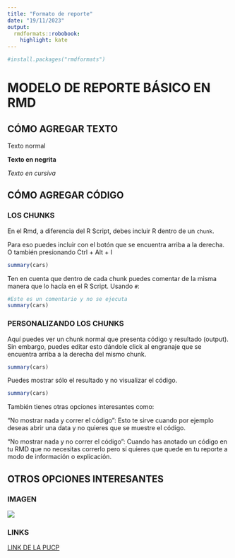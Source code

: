 ```yaml
---
title: "Formato de reporte"
date: "19/11/2023"
output:
  rmdformats::robobook:
    highlight: kate
---
```


```r
#install.packages("rmdformats")
```

# MODELO DE REPORTE BÁSICO EN RMD

## CÓMO AGREGAR TEXTO

Texto normal

**Texto en negrita**

*Texto en cursiva*

## CÓMO AGREGAR CÓDIGO

### LOS CHUNKS

En el Rmd, a diferencia del R Script, debes incluir R dentro de un `chunk`.

Para eso puedes incluir con el botón que se encuentra arriba a la derecha. O también presionando Ctrl + Alt + I

```r
summary(cars)
```

Ten en cuenta que dentro de cada chunk puedes comentar de la misma manera que lo hacía en el R Script. Usando `#`:

```r
#Este es un comentario y no se ejecuta
summary(cars)
```

### PERSONALIZANDO LOS CHUNKS

Aquí puedes ver un chunk normal que presenta código y resultado (output). Sin embargo, puedes editar esto dándole click al engranaje que se encuentra arriba a la derecha del mismo chunk.

```r
summary(cars)
```

Puedes mostrar sólo el resultado y no visualizar el código.

```r
summary(cars)
```


También tienes otras opciones interesantes como:

"No mostrar nada y correr el código": Esto te sirve cuando por ejemplo deseas abrir una data y no quieres que se muestre el código. 

"No mostrar nada y no correr el código": Cuando has anotado un código en tu RMD que no necesitas correrlo pero sí quieres que quede en tu reporte a modo de información o explicación. 


## OTROS OPCIONES INTERESANTES

### IMAGEN

![](https://d33wubrfki0l68.cloudfront.net/fb9d9abda3be41ff0159fa0786cecfafcc2ed073/ca334/lesson-images/dashboards-1-dashboard.png)

### LINKS

[LINK DE LA PUCP](https://www.pucp.edu.pe/)


